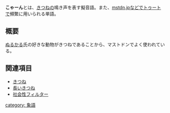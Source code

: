 {{Infobox word
|Name = {{Ruby|こゃーん|こゃーん}}
|Hinshi = 擬音語
|Hatsu = 不明
}}
'''こゃーん'''とは、[[きつね]]の鳴き声を表す擬音語。また、[[mstdn.jp]]などでトゥートで頻繁に用いられる単語。

== 概要 ==
[[nullkal|ぬるかる]]氏の好きな動物がきつねであることから、マストドンでよく使われている。

== 関連項目 ==
* [[きつね]]
* [[長いきつね]]
* [[社会性フィルター]]

[[category: 象語]]
{{DEFAULTSORT:こやあん}}
